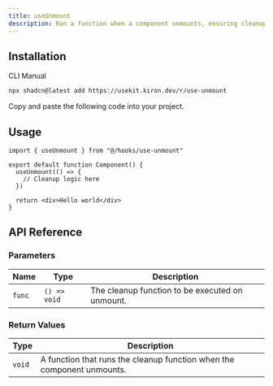 ```yaml
---
title: useUnmount
description: Run a function when a component unmounts, ensuring cleanups or final actions are handled effectively.
---
```


## Installation

<Tabs defaultValue="cli">

<TabsList>
  <TabsTrigger value="cli">CLI</TabsTrigger>
  <TabsTrigger value="manual">Manual</TabsTrigger>
</TabsList>

<TabsContent value="cli">

```bash
npx shadcn@latest add https://usekit.kiron.dev/r/use-unmount
```

</TabsContent>

<TabsContent value="manual">

<Steps>

<Step>Copy and paste the following code into your project.</Step>

<ComponentSource name="use-unmount" />

</Steps>

</TabsContent>

</Tabs>

## Usage

```tsx {1, 4-6}
import { useUnmount } from "@/hooks/use-unmount"

export default function Component() {
  useUnmount(() => {
    // Cleanup logic here
  })

  return <div>Hello world</div>
}
```

## API Reference

### Parameters

| Name   | Type         | Description                                     |
| ------ | ------------ | ----------------------------------------------- |
| `func` | `() => void` | The cleanup function to be executed on unmount. |

### Return Values

| Type   | Description                                                            |
| ------ | ---------------------------------------------------------------------- |
| `void` | A function that runs the cleanup function when the component unmounts. |
